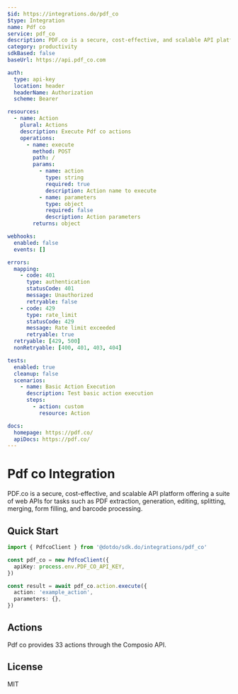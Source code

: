 ```yaml
---
$id: https://integrations.do/pdf_co
$type: Integration
name: Pdf co
service: pdf_co
description: PDF.co is a secure, cost-effective, and scalable API platform offering a suite of web APIs for tasks such as PDF extraction, generation, editing, splitting, merging, form filling, and barcode processing.
category: productivity
sdkBased: false
baseUrl: https://api.pdf_co.com

auth:
  type: api-key
  location: header
  headerName: Authorization
  scheme: Bearer

resources:
  - name: Action
    plural: Actions
    description: Execute Pdf co actions
    operations:
      - name: execute
        method: POST
        path: /
        params:
          - name: action
            type: string
            required: true
            description: Action name to execute
          - name: parameters
            type: object
            required: false
            description: Action parameters
        returns: object

webhooks:
  enabled: false
  events: []

errors:
  mapping:
    - code: 401
      type: authentication
      statusCode: 401
      message: Unauthorized
      retryable: false
    - code: 429
      type: rate_limit
      statusCode: 429
      message: Rate limit exceeded
      retryable: true
  retryable: [429, 500]
  nonRetryable: [400, 401, 403, 404]

tests:
  enabled: true
  cleanup: false
  scenarios:
    - name: Basic Action Execution
      description: Test basic action execution
      steps:
        - action: custom
          resource: Action

docs:
  homepage: https://pdf.co/
  apiDocs: https://pdf.co/
---
```


# Pdf co Integration

PDF.co is a secure, cost-effective, and scalable API platform offering a suite of web APIs for tasks such as PDF extraction, generation, editing, splitting, merging, form filling, and barcode processing.

## Quick Start

```typescript
import { PdfcoClient } from '@dotdo/sdk.do/integrations/pdf_co'

const pdf_co = new PdfcoClient({
  apiKey: process.env.PDF_CO_API_KEY,
})

const result = await pdf_co.action.execute({
  action: 'example_action',
  parameters: {},
})
```

## Actions

Pdf co provides 33 actions through the Composio API.

## License

MIT

